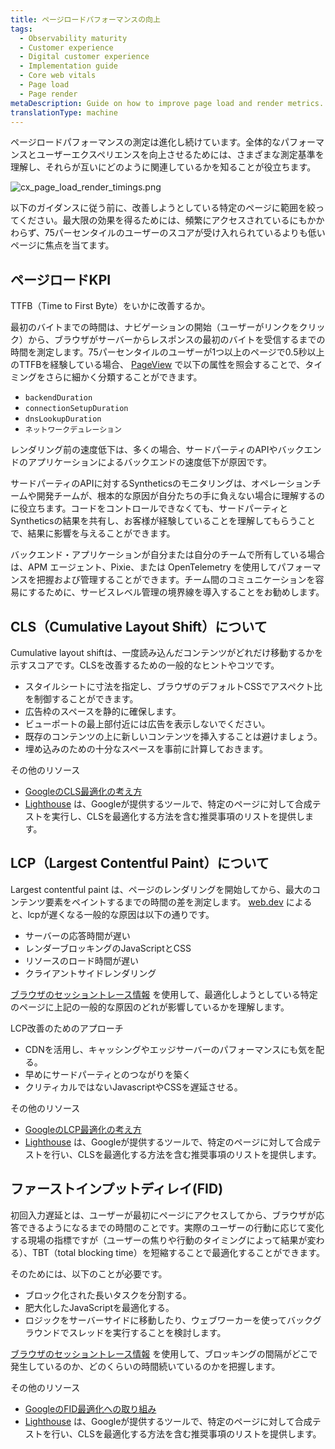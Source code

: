 ```yaml
---
title: ページロードパフォーマンスの向上
tags:
  - Observability maturity
  - Customer experience
  - Digital customer experience
  - Implementation guide
  - Core web vitals
  - Page load
  - Page render
metaDescription: Guide on how to improve page load and render metrics.
translationType: machine
---
```


ページロードパフォーマンスの測定は進化し続けています。全体的なパフォーマンスとユーザーエクスペリエンスを向上させるためには、さまざまな測定基準を理解し、それらが互いにどのように関連しているかを知ることが役立ちます。

![cx_page_load_render_timings.png](./images/cx_page_load_render_timings.png "ページロードとレンダリングのタイミング")

以下のガイダンスに従う前に、改善しようとしている特定のページに範囲を絞ってください。最大限の効果を得るためには、頻繁にアクセスされているにもかかわらず、75パーセンタイルのユーザーのスコアが受け入れられているよりも低いページに焦点を当てます。

## ページロードKPI

TTFB（Time to First Byte）をいかに改善するか。

最初のバイトまでの時間は、ナビゲーションの開始（ユーザーがリンクをクリック）から、ブラウザがサーバーからレスポンスの最初のバイトを受信するまでの時間を測定します。75パーセンタイルのユーザーが1つ以上のページで0.5秒以上のTTFBを経験している場合、 [PageView](https://docs.newrelic.com/attribute-dictionary/?dataSource=Browser+agent&event=PageView) で以下の属性を照会することで、タイミングをさらに細かく分類することができます。

* `backendDuration`
* `connectionSetupDuration`
* `dnsLookupDuration`
* `ネットワークデュレーション`

レンダリング前の速度低下は、多くの場合、サードパーティのAPIやバックエンドのアプリケーションによるバックエンドの速度低下が原因です。

サードパーティのAPIに対するSyntheticsのモニタリングは、オペレーションチームや開発チームが、根本的な原因が自分たちの手に負えない場合に理解するのに役立ちます。コードをコントロールできなくても、サードパーティとSyntheticsの結果を共有し、お客様が経験していることを理解してもらうことで、結果に影響を与えることができます。

バックエンド・アプリケーションが自分または自分のチームで所有している場合は、APM エージェント、Pixie、または OpenTelemetry を使用してパフォーマンスを把握および管理することができます。チーム間のコミュニケーションを容易にするために、サービスレベル管理の境界線を導入することをお勧めします。

## CLS（Cumulative Layout Shift）について

Cumulative layout shiftは、一度読み込んだコンテンツがどれだけ移動するかを示すスコアです。CLSを改善するための一般的なヒントやコツです。

* スタイルシートに寸法を指定し、ブラウザのデフォルトCSSでアスペクト比を制御することができます。
* 広告枠のスペースを静的に確保します。
* ビューポートの最上部付近には広告を表示しないでください。
* 既存のコンテンツの上に新しいコンテンツを挿入することは避けましょう。
* 埋め込みのための十分なスペースを事前に計算しておきます。

その他のリソース

* [GoogleのCLS最適化の考え方](https://web.dev/optimize-cls/)
* [Lighthouse](https://developers.google.com/web/tools/lighthouse) は、Googleが提供するツールで、特定のページに対して合成テストを実行し、CLSを最適化する方法を含む推奨事項のリストを提供します。

## LCP（Largest Contentful Paint）について

Largest contentful paint は、ページのレンダリングを開始してから、最大のコンテンツ要素をペイントするまでの時間の差を測定します。 [web.dev](https://web.dev) によると、lcpが遅くなる一般的な原因は以下の通りです。

* サーバーの応答時間が遅い
* レンダーブロッキングのJavaScriptとCSS
* リソースのロード時間が遅い
* クライアントサイドレンダリング

[ブラウザのセッショントレース情報](/docs/browser/browser-monitoring/browser-pro-features/session-traces-explore-webpages-life-cycle/) を使用して、最適化しようとしている特定のページに上記の一般的な原因のどれが影響しているかを理解します。

LCP改善のためのアプローチ

* CDNを活用し、キャッシングやエッジサーバーのパフォーマンスにも気を配る。
* 早めにサードパーティとのつながりを築く
* クリティカルではないJavascriptやCSSを遅延させる。

その他のリソース

* [GoogleのLCP最適化の考え方](https://web.dev/optimize-lcp/)
* [Lighthouse](https://developers.google.com/web/tools/lighthouse) は、Googleが提供するツールで、特定のページに対して合成テストを行い、CLSを最適化する方法を含む推奨事項のリストを提供します。

## ファーストインプットディレイ(FID)

初回入力遅延とは、ユーザーが最初にページにアクセスしてから、ブラウザが応答できるようになるまでの時間のことです。実際のユーザーの行動に応じて変化する現場の指標ですが（ユーザーの焦りや行動のタイミングによって結果が変わる）、TBT（total blocking time）を短縮することで最適化することができます。

そのためには、以下のことが必要です。

* ブロック化された長いタスクを分割する。
* 肥大化したJavaScriptを最適化する。
* ロジックをサーバーサイドに移動したり、ウェブワーカーを使ってバックグラウンドでスレッドを実行することを検討します。

[ブラウザのセッショントレース情報](/docs/browser/browser-monitoring/browser-pro-features/session-traces-explore-webpages-life-cycle/) を使用して、ブロッキングの間隔がどこで発生しているのか、どのくらいの時間続いているのかを把握します。

その他のリソース

* [GoogleのFID最適化への取り組み](https://web.dev/optimize-fid/)
* [Lighthouse](https://developers.google.com/web/tools/lighthouse) は、Googleが提供するツールで、特定のページに対して合成テストを行い、CLSを最適化する方法を含む推奨事項のリストを提供します。